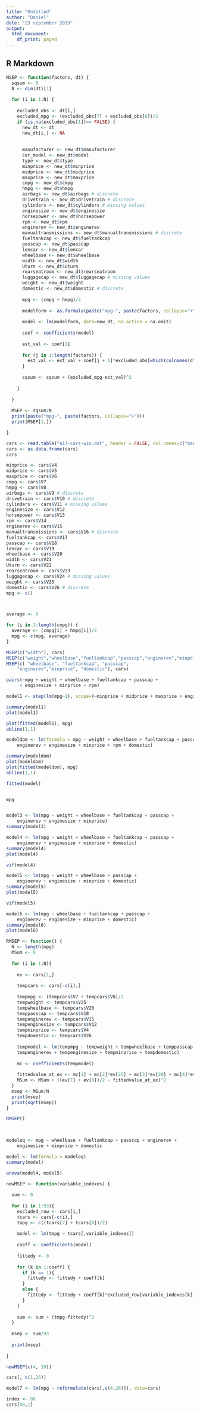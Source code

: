 ---
title: "Untitled"
author: "Daniel"
date: "23 september 2019"
output:
  html_document:
    df_print: paged
---

## R Markdown

```{r}
MSEP <- function(factors, dt) {
  sqsum <- 0
  N <- dim(dt)[1]
  
  for (i in 1:N) {
    
    excluded_obs <- dt[i,]
    excluded_mpg <- (excluded_obs[7] + excluded_obs[8])/2
    if (is.na(excluded_obs[1])== FALSE) {
      new_dt <- dt
      new_dt[i,] <- NA
      
      
      manufacturer <- new_dt$manufacturer
      car_model <- new_dt$model
      type <- new_dt$type
      minprice <- new_dt$minprice
      midprice <- new_dt$midprice
      maxprice <- new_dt$maxprice
      cmpg <- new_dt$cmpg
      hmpg <- new_dt$hmpg
      airbags <- new_dt$airbags # discrete
      drivetrain <- new_dt$drivetrain # discrete
      cylinders <- new_dt$cylinders # missing values
      enginesize <- new_dt$enginesize
      horsepower <- new_dt$horsepower
      rpm <- new_dt$rpm
      enginerev <- new_dt$enginerev
      manualtransmissions <- new_dt$manualtransmissions # discrete
      fueltankcap <- new_dt$fueltankcap
      passcap <- new_dt$passcap
      lencar <- new_dt$lencar
      wheelbase <- new_dt$wheelbase 
      width <- new_dt$width
      Uturn <- new_dt$Uturn
      rearseatroom <- new_dt$rearseatroom
      luggagecap <- new_dt$luggagecap # missing values
      weight <- new_dt$weight
      domestic <- new_dt$domestic # discrete
      
      mpg <- (cmpg + hmpg)/2
      
      modelform <- as.formula(paste("mpg~", paste(factors, collapse="+")))
    
      model <- lm(modelform, data=new_dt, na.action = na.omit)
  
      coef <- coefficients(model)
      
      est_val <- coef[1]
      
      for (j in 1:length(factors)) {
        est_val <- est_val + coef[j + 1]*excluded_obs[which(colnames(dt)==factors[j])]
      }
      
      sqsum <- sqsum + (excluded_mpg-est_val)^2
      
    }
    
  }
  
  MSEP <- sqsum/N 
  print(paste("mpg~", paste(factors, collapse="+")))
  print(MSEP[1,])

}
```

```{r, echo=FALSE}

cars <- read.table("A17-cars-win.dat", header = FALSE, col.names=c("manufacturer","model","type","minprice","midprice","maxprice", "cmpg", "hmpg", "airbags", "drivetrain", "cylinders", "engingesize", "horsepower", "rpm", "enginerev", "manualtransmissions", "fueltankcap", "passcap", "lencar", "wheelbase", "width", "uturn", "rearseatroom", "luggagecap", "weight", "domestic"))
cars <- as.data.frame(cars)
cars

minprice <- cars$V4
midprice <- cars$V5
maxprice <- cars$V6
cmpg <- cars$V7
hmpg <- cars$V8
airbags <- cars$V9 # discrete
drivetrain <- cars$V10 # discrete
cylinders <- cars$V11 # missing values
enginesize <- cars$V12
horsepower <- cars$V13
rpm <- cars$V14
enginerev <- cars$V15
manualtransmissions <- cars$V16 # discrete
fueltankcap <- cars$V17
passcap <- cars$V18
lencar <- cars$V19
wheelbase <- cars$V20 
width <- cars$V21
Uturn <- cars$V22
rearseatroom <- cars$V23
luggagecap <- cars$V24 # missing values
weight <- cars$V25
domestic <- cars$V26 # discrete
mpg <- c()



average <- 0

for (i in 1:length(cmpg)) {
  average <- (cmpg[i] + hmpg[i])/2
  mpg <- c(mpg, average)
}

```


```{r}
MSEP(c("width"), cars)
MSEP(c("weight","wheelbase","fueltankcap","passcap","enginerev","minprice","domestic"), cars)
MSEP(c( "wheelbase", "fueltankcap", "passcap",
    "enginerev","minprice", "domestic"), cars)

```


```{r, echo=FALSE}
pairs(~mpg + weight + wheelbase + fueltankcap + passcap + 
     + enginesize + minprice + rpm)

```


```{r, echo=FALSE}
model1 <- step(lm(mpg~1), scope=(~minprice + midprice + maxprice + enginesize + horsepower + rpm + enginerev + fueltankcap + passcap + lencar + wheelbase + width + Uturn + rearseatroom + weight + domestic), direction="both")


```

```{r, echo=FALSE}

summary(model1)
plot(model1)
```

```{r, echo=FALSE}
plot(fitted(model1), mpg)
abline(1,1)
```
```{r, echo=FALSE}
modeldom <- lm(formula = mpg ~ weight + wheelbase + fueltankcap + passcap + 
    enginerev + enginesize + minprice + rpm + domestic)

summary(modeldom)
plot(modeldom)
plot(fitted(modeldom), mpg)
abline(1,1)
```


```{r, echo=FALSE}
fitted(model)



```
```{r}
mpg



```

```{r}
model3 <- lm(mpg ~ weight + wheelbase + fueltankcap + passcap + 
    enginerev + enginesize + minprice)
summary(model3)

```

```{r}
model4 <- lm(mpg ~ weight + wheelbase + fueltankcap + passcap + 
    enginerev + enginesize + minprice + domestic)
summary(model4)
plot(model4)

```

```{r}
vif(model4)
```


```{r}
model5 <- lm(mpg ~ weight + wheelbase + passcap + 
    enginerev + enginesize + minprice + domestic)
summary(model5)
plot(model5)
```

```{r}
vif(model5)
```


```{r}
model6 <- lm(mpg ~ wheelbase + fueltankcap + passcap + 
    enginerev + enginesize + minprice + domestic)
summary(model6)
plot(model6)
```
```{r}
RMSEP <- function() {
  N <- length(mpg)
  MSum <- 0
  
  for (i in 1:N){
    
    ev <- cars[1,]
    
    tempcars <- cars[-c(i),]
    
    tempmpg <- (tempcars$V7 + tempcars$V8)/2
    tempweight <- tempcars$V25
    tempwheelbase <- tempcars$V20
    temppasscap <- tempcars$V18
    tempenginerev <- tempcars$V15
    tempenginesize <- tempcars$V12
    tempminprice <- tempcars$V4
    tempdomestic <- tempcars$V26
    
    tempmodel <- lm(tempmpg ~ tempweight + tempwheelbase + temppasscap + 
    tempenginerev + tempenginesize + tempminprice + tempdomestic)
    
    mc <- coefficients(tempmodel)
    
    fittedvalue_at_ex <- mc[1] + mc[2]*ev[25] + mc[3]*ev[20] + mc[4]*ev[18] + mc[5]*ev[15] + mc[6]*ev[12] + mc[7]*ev[4] + mc[8]*ev[26]    
    MSum <- MSum + ((ev[7] + ev[8])/2 - fittedvalue_at_ex)^2
  }
  msep <- MSum/N
  print(msep)
  print(sqrt(msep))
}

RMSEP()

 
```

```{r}
modeleq <- mpg ~ wheelbase + fueltankcap + passcap + enginerev + 
    enginesize + minprice + domestic

model <- lm(formula = modeleq)
summary(model)
```


```{r}
anova(model4, model5)
```


```{r}


newMSEP <- function(variable_indexes) {
  
  sum <- 0
  
  for (i in 1:93){ 
    excluded_row <- cars[i,]
    tcars <- cars[-c(i),]
    tmpg <- c((tcars[7] + tcars[8])/2)
    
    model <- lm(tmpg ~ tcars[,variable_indexes])
    
    coeff <- coefficients(model)
  
    fittedy <- 0
    
    for (k in 1:coeff) {
      if (k == 1){
        fittedy <- fittedy + coeff[k]
      }
      else {
        fittedy <- fittedy + coeff[k]*excluded_row[variable_indexes[k]]
      }
    }
    
    sum <- sum + (tmpg-fittedy)^2
  }
  
  msep <- sum/93
  
  print(msep)
  
}

newMSEP(c(4, 19))
```

```{r}
cars[, c(1,26)]
```
```{r}
model7 <- lm(mpg ~ reformulate(cars[,c(4,26)]), data=cars)
```



```{r}
index <- 80
cars[80,1]

```

